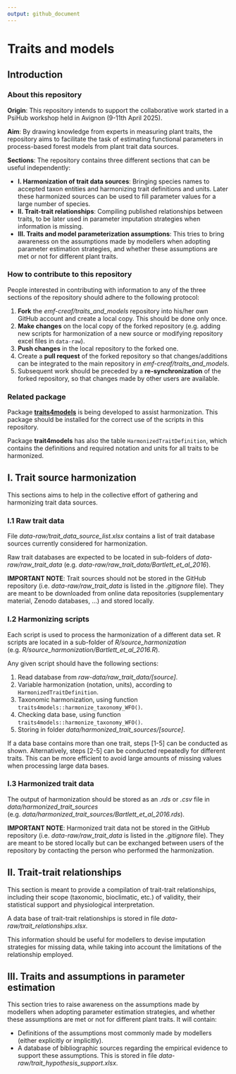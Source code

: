 ```yaml
---
output: github_document
---
```

# Traits and models

## Introduction
### About this repository

**Origin**: This repository intends to support the collaborative work started in a PsiHub workshop held in Avignon (9-11th April 2025). 

**Aim**: By drawing knowledge from experts in measuring plant traits, the repository aims to facilitate the task of estimating functional parameters in process-based forest models from plant trait data sources.

**Sections**: The repository contains three different sections that can be useful independently:

 + **I. Harmonization of trait data sources**: Bringing species names to accepted taxon entities and harmonizing trait definitions and units. Later these harmonized sources can be used to fill parameter values for a large number of species.
 + **II. Trait-trait relationships**: Compiling published relationships between traits, to be later used in parameter imputation strategies when information is missing.
 + **III. Traits and model parameterization assumptions**: This tries to bring awareness on the assumptions made by modellers when adopting parameter estimation strategies, and whether these assumptions are met or not for different plant traits.


### How to contribute to this repository

People interested in contributing with information to any of the three sections of the repository should adhere to the following protocol:

  1. **Fork** the *emf-creaf/traits_and_models* repository into his/her own GitHub account and create a local copy. This should be done only once.
  2. **Make changes** on the local copy of the forked repository (e.g. adding new scripts for harmonization of a new source or modifying repository excel files in `data-raw`).
  3. **Push changes** in the local repository to the forked one.
  4. Create a **pull request** of the forked repository so that changes/additions can be integrated to the main repository in *emf-creaf/traits_and_models*.
  5. Subsequent work should be preceded by a **re-synchronization** of the forked repository, so that changes made by other users are available.

### Related package

Package [**traits4models**](https://emf-creaf.github.io/traits4models) is being developed to assist harmonization. This package should be installed for the correct use of the scripts in this repository. 

Package **trait4models** has also the table `HarmonizedTraitDefinition`, which contains the definitions and required notation and units for all traits to be harmonized.

## I. Trait source harmonization

This sections aims to help in the collective effort of gathering and harmonizing trait data sources.

### I.1 Raw trait data

File *data-raw/trait_data_source_list.xlsx* contains a list of trait database sources currently considered for harmonization. 

Raw trait databases are expected to be located in sub-folders of *data-raw/raw_trait_data* (e.g. *data-raw/raw_trait_data/Bartlett_et_al_2016*).

**IMPORTANT NOTE**: Trait sources should not be stored in the GitHub repository (i.e. *data-raw/raw_trait_data* is listed in the *.gitignore* file). They are meant to be downloaded from online data repositories (supplementary material, Zenodo databases, ...) and stored locally.

### I.2 Harmonizing scripts

Each script is used to process the harmonization of a different data set. R scripts are located in a sub-folder of *R/source_harmonization* (e.g. *R/source_harmonization/Bartlett_et_al_2016.R*).

Any given script should have the following sections:

  1) Read database from *raw-data/raw_trait_data/[source]*.
  2) Variable harmonization (notation, units), according to `HarmonizedTraitDefinition`.
  3) Taxonomic harmonization, using function `traits4models::harmonize_taxonomy_WFO()`.
  4) Checking data base, using function `traits4models::harmonize_taxonomy_WFO()`.
  5) Storing in folder *data/harmonized_trait_sources/[source]*.

If a data base contains more than one trait, steps [1-5] can be conducted as shown. Alternatively, steps [2-5] can be conducted repeatedly for different traits. This can be more efficient to avoid large amounts of missing values when processing large data bases.

### I.3 Harmonized trait data

The output of harmonization should be stored as an *.rds* or *.csv* file in *data/harmonized_trait_sources* (e.g. *data/harmonized_trait_sources/Bartlett_et_al_2016.rds*).

**IMPORTANT NOTE**: Harmonized trait data not be stored in the GitHub repository (i.e. *data-raw/raw_trait_data* is listed in the *.gitignore* file). They are meant to be stored locally but can be exchanged between users of the repository by contacting the person who performed the harmonization.

## II. Trait-trait relationships

This section is meant to provide a compilation of trait-trait relationships, including their scope (taxonomic, bioclimatic, etc.) of validity, their statistical support and physiological interpretation.

A data base of trait-trait relationships is stored in file *data-raw/trait_relationships.xlsx*.

This information should be useful for modellers to devise imputation strategies for missing data, while taking into account the limitations of the relationship employed.

## III. Traits and assumptions in parameter estimation

This section tries to raise awareness on the assumptions made by modellers when adopting parameter estimation strategies, and whether these assumptions are met or not for different plant traits. It will contain:

  + Definitions of the assumptions most commonly made by modellers (either explicitly or implicitly).
  + A database of bibliographic sources regarding the empirical evidence to support these assumptions. This is stored in file *data-raw/trait_hypothesis_support.xlsx*.
